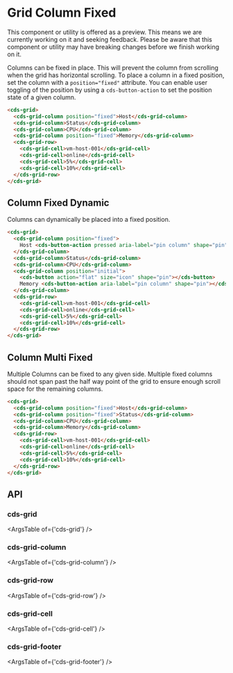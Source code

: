 
<Meta title="Internal Preview Grid/Column Fixed" />

# Grid Column Fixed

<cds-alert-group status="warning" cds-layout="m-b:lg">
  <cds-alert>
    This component or utility is offered as a preview. This means we are currently working on it and seeking feedback.
    Please be aware that this component or utility may have breaking changes before we finish working on it.
  </cds-alert>
</cds-alert-group>

Columns can be fixed in place. This will prevent the column from scrolling when the grid has horizontal scrolling.
To place a column in a fixed position, set the column with a `position="fixed"` attribute. You can enable user toggling
of the position by using a `cds-button-action` to set the position state of a given column.

<Story id="stories-grid--column-fixed" />

```html
<cds-grid>
  <cds-grid-column position="fixed">Host</cds-grid-column>
  <cds-grid-column>Status</cds-grid-column>
  <cds-grid-column>CPU</cds-grid-column>
  <cds-grid-column position="fixed">Memory</cds-grid-column>
  <cds-grid-row>
    <cds-grid-cell>vm-host-001</cds-grid-cell>
    <cds-grid-cell>online</cds-grid-cell>
    <cds-grid-cell>5%</cds-grid-cell>
    <cds-grid-cell>10%</cds-grid-cell>
  </cds-grid-row>
</cds-grid>
```

## Column Fixed Dynamic

Columns can dynamically be placed into a fixed position.

<Story id="stories-grid--column-fixed-dynamic" />

```html
<cds-grid>
  <cds-grid-column position="fixed">
    Host <cds-button-action pressed aria-label="pin column" shape="pin"></cds-button-action>
  </cds-grid-column>
  <cds-grid-column>Status</cds-grid-column>
  <cds-grid-column>CPU</cds-grid-column>
  <cds-grid-column position="initial">
    <cds-button action="flat" size="icon" shape="pin"></cds-button>
    Memory <cds-button-action aria-label="pin column" shape="pin"></cds-button-action>
  </cds-grid-column>
  <cds-grid-row>
    <cds-grid-cell>vm-host-001</cds-grid-cell>
    <cds-grid-cell>online</cds-grid-cell>
    <cds-grid-cell>5%</cds-grid-cell>
    <cds-grid-cell>10%</cds-grid-cell>
  </cds-grid-row>
</cds-grid>
```

## Column Multi Fixed

Multiple Columns can be fixed to any given side. Multiple fixed columns should not
span past the half way point of the grid to ensure enough scroll space for the remaining columns.

<Story id="stories-grid--column-multi-fixed" />

```html
<cds-grid>
  <cds-grid-column position="fixed">Host</cds-grid-column>
  <cds-grid-column position="fixed">Status</cds-grid-column>
  <cds-grid-column>CPU</cds-grid-column>
  <cds-grid-column>Memory</cds-grid-column>
  <cds-grid-row>
    <cds-grid-cell>vm-host-001</cds-grid-cell>
    <cds-grid-cell>online</cds-grid-cell>
    <cds-grid-cell>5%</cds-grid-cell>
    <cds-grid-cell>10%</cds-grid-cell>
  </cds-grid-row>
</cds-grid>
```

## API

### cds-grid

<ArgsTable of={'cds-grid'} />

### cds-grid-column

<ArgsTable of={'cds-grid-column'} />

### cds-grid-row

<ArgsTable of={'cds-grid-row'} />

### cds-grid-cell

<ArgsTable of={'cds-grid-cell'} />

### cds-grid-footer

<ArgsTable of={'cds-grid-footer'} />
